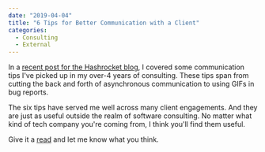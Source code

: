 ```yaml
---
date: "2019-04-04"
title: "6 Tips for Better Communication with a Client"
categories:
  - Consulting
  - External
---
```


In a [recent post for the Hashrocket
blog](https://hashrocket.com/blog/posts/6-tips-for-better-communication-with-a-client),
I covered some communication tips I've picked up in my over-4 years of
consulting. These tips span from cutting the back and forth of asynchronous
communication to using GIFs in bug reports.

The six tips have served me well across many client engagements. And they are
just as useful outside the realm of software consulting. No matter what
kind of tech company you're coming from, I think you'll find them useful.

Give it a
[read](https://hashrocket.com/blog/posts/6-tips-for-better-communication-with-a-client)
and let me know what you think.
